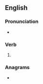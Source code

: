 ==English==

===Pronunciation===
* {{IPA|/ɡɹʌdʒd/|lang=en}}

===Verb===
{{head|en|verb form}}

# {{en-past of|grudge}}

===Anagrams===
* {{l|en|drugged}}